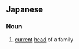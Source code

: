 ==Japanese==
{{ja-kanjitab|とう|しゅ|yomi=on}}

===Noun===
{{ja-noun|とうしゅ}}

# [[current]] [[head]] of a family